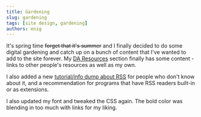 ```yaml
---
title: Gardening
slug: gardening
tags: [site design, gardening]
authors: enig
---
```


It's spring time <strike>forget that it's summer</strike> and I finally decided
to do some digital gardening and catch up on a bunch of content that I've wanted
to add to the site forever. My [DA Resources](/docs/DA) section finally has some
content - links to other people's resources as well as my own.

I also added a new [tutorial/info dump about RSS](/docs/tutorials/rss) for
people who don't know about it, and a recommendation for programs that have RSS
readers built-in or as extensions.

I also updated my font and tweaked the CSS again. The bold color was blending in
too much with links for my liking.
